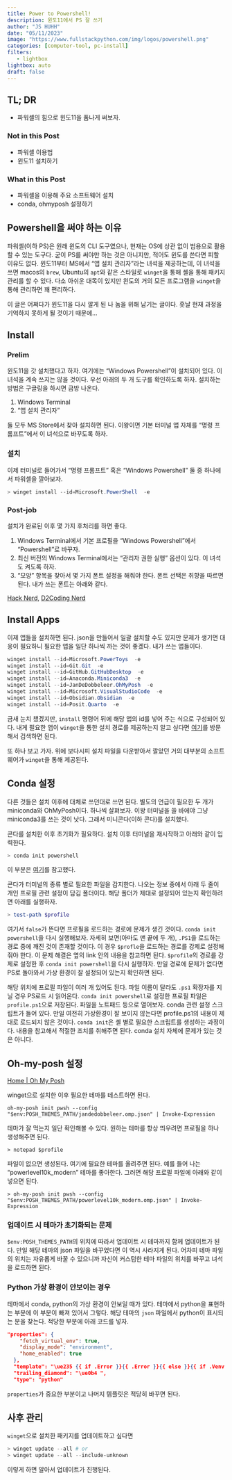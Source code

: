 ```yaml
---
title: Power to Powershell!
description: 윈도11에서 PS 잘 쓰기 
author: "JS HUHH"
date: "05/11/2023"
image: "https://www.fullstackpython.com/img/logos/powershell.png"
categories: [computer-tool, pc-install]
filters:
   - lightbox
lightbox: auto
draft: false
---
```


## TL; DR

- 파워셸의 힘으로 윈도11을 폼나게 써보자. 

### Not in this Post 

- 파워셸 이용법 
- 윈도11 설치하기  

### What in this Post 

- 파워셸을 이용해 주요 소프트웨어 설치 
- conda, ohmyposh 설정하기  

## Powershell을 써야 하는 이유 

파워셸(이하 PS)은 원래 윈도의 CLI 도구였으나, 현재는 OS에 상관 없이 범용으로 활용할 수 있는 도구다. 굳이 PS를 써야만 하는 것은 아니지만, 적어도 윈도를 쓴다면 피할 이유도 없다. 윈도11부터 MS에서 "앱 설치 관리자"라는 녀석을 제공하는데, 이 녀석을 쓰면 macos의 `brew`, Ubuntu의 `apt`와 같은 스타일로 `winget`을 통해 셸을 통해 패키지 관리를 할 수 있다. 다소 아쉬운 대목이 있지만 윈도의 거의 모든 프로그램을 `winget`을 통해 관리하면 꽤 편리하다. 

:::{.column-margin}
이 글은 어쩌다가 윈도11을 다시 깔게 된 나 놈을 위해 남기는 글이다. 훗날 현재 과정을 기억하지 못하게 될 것이기 때문에... 
:::

## Install 

### Prelim
윈도11을 갓 설치했다고 하자. 여기에는 "Windows Powershell"이 설치되어 있다. 이 녀석을 계속 쓰지는 않을 것이다. 우선 아래의 두 개 도구를 확인하도록 하자. 설치하는 방법은 구글링을 하시면 금방 나온다. 

1. Windows Terminal 
2. "앱 설치 관리자"

둘 모두 MS Store에서 찾아 설치하면 된다. 이왕이면 기본 터미널 앱 자체를 "명령 프롬프트"에서 이 녀석으로 바꾸도록 하자. 

### 설치 
이제 터미널로 들어가서 "명령 프롬프트" 혹은 "Windows Powershell" 둘 중 하나에서 파워셸을 깔아보자. 

```powershell
> winget install --id=Microsoft.PowerShell  -e
```

### Post-job
설치가 완료된 이후 몇 가지 후처리를 하면 좋다. 

1. Windows Terminal에서 기본 프로필을 "Windows Powershell"에서 "Powershell"로 바꾸자. 
2. 최신 버전의 Windows Terminal에서는 "관리자 권한 실행" 옵션이 있다. 이 녀석도 켜도록 하자. 
3. "모양" 항목을 찾아서 몇 가지 폰트 설정을 해줘야 한다. 폰트 선택은 취향을 따르면 된다. 내가 쓰는 폰트는 아래와 같다. 

[Hack Nerd](https://www.nerdfonts.com/font-downloads), [D2Coding Nerd](https://www.dante2k.com/602)

## Install Apps 

이제 앱들을 설치하면 된다. json을 만들어서 일괄 설치할 수도 있지만 문제가 생기면 대응이 필요하니 필요한 앱을 일단 하나씩 까는 것이 좋겠다. 내가 쓰는 앱들이다. 

```powershell
winget install --id=Microsoft.PowerToys  -e
winget install --id=Git.Git  -e
winget install --id=GitHub.GitHubDesktop  -e
winget install --id=Anaconda.Miniconda3  -e
winget install --id=JanDeDobbeleer.OhMyPosh  -e
winget install --id=Microsoft.VisualStudioCode  -e
winget install --id=Obsidian.Obsidian  -e
winget install --id=Posit.Quarto  -e
```

금새 눈치 챘겠지만, `install` 명령어 뒤에 해당 앱의 id를 넣어 주는 식으로 구성되어 있다. 내게 필요한 앱이 `winget`을 통한 설치 경로를 제공하는지 알고 싶다면 [여기](https://winstall.app/)를 방문해서 검색하면 된다. 

또 하나 보고 가자. 위에 보다시피 설치 파일을 다운받아서 깔았던 거의 대부분의 소프트웨어가 `winget`을 통해 제공된다. 

## Conda 설정 

다른 것들은 설치 이후에 대체로 쓰던대로 쓰면 된다. 별도의 언급이 필요한 두 개가 miniconda와 OhMyPosh이다. 하나씩 살펴보자. 이왕 터미널을 쓸 바에야 그냥 miniconda3를 쓰는 것이 낫다. 그래서 미니콘다(이하 콘다)를 설치했다. 

콘다를 설치한 이후 초기화가 필요하다. 설치 이후 터미널을 재시작하고 아래와 같이 입력한다. 

```powershell
> conda init powershell
```

:::{.column-margin}
이 부분은 [여기](https://jh-bk.tistory.com/57)를 참고했다. 
:::

콘다가 터미널의 종류 별로 필요한 파일을 감지한다. 나오는 정보 중에서 아래 두 줄이 개인 프로필 관련 설정이 담김 폴더이다. 해당 폴더가 제대로 설정되어 있는지 확인하려면 아래를 실행하자. 

```powershell
> test-path $profile
```

여기서 `false`가 뜬다면 프로필을 로드하는 경로에 문제가 생긴 것이다. `conda init powershell`을 다시 실행해보자. 자세히 보면(아마도 맨 끝에 두 개), `.PS1`을 로드하는 경로 중에 깨진 것이 존재할 것이다. 이 경우 `$profle`을 로드하는 경로를 강제로 설정해줘야 한다. 이 문제 해결은 옆의 link 안의 내용을 참고하면 된다. `$profile`의 경로를 강제로 설정한 후  `conda init powershell`을 다시 실행하자. 만일 경로에 문제가 없다면 PS로 돌아와서 가상 환경이 잘 설정되어 있는지 확인하면 된다. 


:::{.column-margin}
해당 위치에 프로필 파일이 여러 개 있어도 된다. 파일 이름이 달라도 `.ps1` 확장자를 지닐 경우 PS로드 시 읽어온다.  `conda init powershell`로 설정한 프로필 파일은 `profile.ps1`으로 저장된다. 파일을 노트패드 등으로 열어보자. conda 관련 설정 스크립트가 들어 있다. 만일 여전히 가상환경이 잘 보이지 않는다면 profile.ps1의 내용이 제대로 로드되지 않은 것이다. `conda init`은 셸 별로 필요한 스크립트를 생성하는 과정이다. 내용을 참고해서 적절한 조치를 취해주면 된다. conda 설치 자체에 문제가 있는 것은 아니다. 
:::

## Oh-my-posh 설정 

[Home | Oh My Posh](https://ohmyposh.dev/)

winget으로 설치한 이후 필요한 테마를 테스트하면 된다. 

```shell
oh-my-posh init pwsh --config "$env:POSH_THEMES_PATH/jandedobbeleer.omp.json" | Invoke-Expression
```

테마가 잘 먹는지 일단 확인해볼 수 있다. 원하는 테마를 항상 띄우려면 프로필을 하나 생성해주면 된다. 

```shell
> notepad $profile
```

파일이 없으면 생성된다. 여기에 필요한 테마를 올려주면 된다. 예를 들어 나는 "powerlevel10k_modern" 테마를 좋아한다. 그러면 해당 프로필 파일에 아래와 같이 넣으면 된다. 

```shell
> oh-my-posh init pwsh --config "$env:POSH_THEMES_PATH/powerlevel10k_modern.omp.json" | Invoke-Expression
```

### 업데이트 시 테마가 초기화되는 문제 

`$env:POSH_THEMES_PATH`의 위치에 따라서 업데이트 시 테마까지 함께 업데이트가 된다. 만일 해당 테마의 json 파일을 바꾸었다면 이 역시 사라지게 된다. 어차피 테마 파일의 위치는 자유롭게 바꿀 수 있으니까 자신이 커스텀한 테마 파일의 위치를 바꾸고 녀석을 로드하면 된다. 

### Python 가상 환경이 안보이는 경우 

테마에서 conda, python의 가상 환경이 안보일 때가 있다. 테마에서 python을 표현하는 부분에 이 부분이 빠져 있어서 그렇다. 해당 테마의 `json` 파일에서 python이 표시되는 분을 찾는다. 적당한 부분에 아래 코드를 넣자. 

```json
"properties": {
    "fetch_virtual_env": true,
    "display_mode": "environment",
    "home_enabled": true
  },
  "template": "\ue235 {{ if .Error }}{{ .Error }}{{ else }}{{ if .Venv }}{{ .Venv }} {{ end }}{{ .Full }}{{ end }}",
  "trailing_diamond": "\ue0b4 ",
  "type": "python"
```

`properties`가 중요한 부분이고 나머지 템플릿은 적당히 바꾸면 된다. 

## 사후 관리 

`winget`으로 설치한 패키지를 업데이트하고 싶다면 

```powershell
> winget update --all # or
> winget update --all --include-unknown
```

이렇게 하면 알아서 업데이트가 진행된다. 